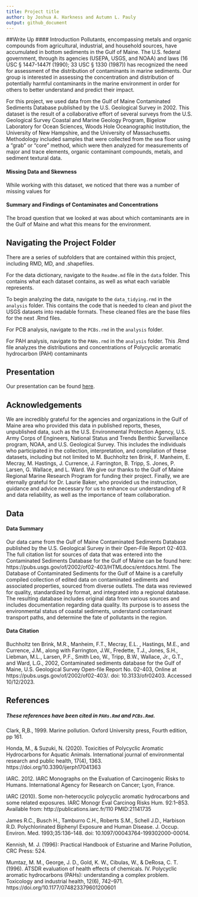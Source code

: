 ```yaml
---
title: Project title
author: by Joshua A. Harkness and Autumn L. Pauly
output: github_document
---
```

##Write Up
#### Introduction
Pollutants, encompassing metals and organic compounds from agricultural, industrial, and household sources, have accumulated in bottom sediments in the Gulf of Maine. The U.S. federal government, through its agencies (USEPA, USGS, and NOAA) and laws (16 USC § 1447-1447f (1990); 33 USC § 1330 (1987)) has recognized the need for assessment of the distribution of contaminants in marine sediments. Our group is interested in assessing the concentration and distribution of potentially harmful contaminants in the marine environment in order for others to better understand and predict their impact. 

For this project, we used data from the Gulf of Maine Contaminated Sediments Database published by the U.S. Geological Survey in 2002. This dataset is the result of a collaborative effort of several surveys from the U.S. Geological Survey Coastal and Marine Geology Program, Bigelow Laboratory for Ocean Sciences, Woods Hole Oceanographic Institution, the University of New Hampshire, and the University of Massachusetts. Methodology included samples that were collected from the sea floor using a "grab" or "core" method, which were then analyzed for measurements of major and trace elements, organic contaminant compounds, metals, and sediment textural data. 


#### Missing Data and Skewness
While working with this dataset, we noticed that there was a number of missing values for


#### Summary and Findings of Contaminates and Concentrations
The broad question that we looked at was about which contaminants are in the Gulf of Maine and what this means for the environment. 

## Navigating the Project Folder
There are a series of subfolders that are contained within this project, including RMD, MD, and .shapefiles. 

For the data dictionary, navigate to the `Readme.md` file in the `data` folder. This contains what each dataset contains, as well as what each variable represents. 

To begin analyzing the data, navigate to the `data_tidying.rmd` in the `analysis` folder. This contains the code that is needed to clean and pivot the USGS datasets into readable formats. These cleaned files are the base files for the next .Rmd files. 

For PCB analysis, navigate to the `PCBs.rmd` in the `analysis` folder.  

For PAH analysis, navigate to the `PAHs.rmd` in the `analysis` folder. This .Rmd file analyzes the distributions and concentrations of Polycyclic aromatic hydrocarbon (PAH) contaminants

## Presentation

Our presentation can be found [here](presentation/presentation.html).

## Acknowledgements
We are incredibly grateful for the agencies and organizations in the Gulf of Maine area who provided this data in published reports, theses, unpublished data, such as the U.S. Environmental Protection Agency,  U.S. Army Corps of Engineers, National Status and Trends Benthic Surveillance program, NOAA, and  U.S. Geological Survey. This includes the individuals who participated in the collection, interpretation, and compilation of these datasets, including but not limited to M. Buchholtz ten Brink, F. Manheim, E. Mecray, M. Hastings, J. Currence, J. Farrington, B. Tripp, S. Jones, P. Larsen, G. Wallace, and L. Ward. We give our thanks to the Gulf of Maine Regional Marine Research Program for funding their project. Finally, we are eternally grateful for Dr. Laurie Baker, who provided us the instruction, guidance and advice necessary for us to enhance our understanding of R and data reliability, as well as the importance of team collaboration. 

## Data 
#### Data Summary
Our data came from the Gulf of Maine Contaminated Sediments Database published by the U.S. Geological Survey in their Open-File Report 02-403. The full citation list for sources of data that was entered into the Contaminated Sediments Database for the Gulf of Maine can be found here: https://pubs.usgs.gov/of/2002/of02-403/HTMLdocs/entdocs.html. The Database of Contaminated Sediments for the Gulf of Maine is a carefully compiled collection of edited data on contaminated sediments and associated properties, sourced from diverse outlets. The data was reviewed for quality, standardized by format, and integrated into a regional database. The resulting database includes original data from various sources and includes documentation regarding data quality. Its purpose is to assess the environmental status of coastal sediments, understand contaminant transport paths, and determine the fate of pollutants in the region.

#### Data Citation
Buchholtz ten Brink, M.R., Manheim, F.T., Mecray, E.L. , Hastings, M.E., and Currence, J.M., along with Farrington, J.W., Fredette, T.J., Jones, S.H., Liebman, M.L., Larsen, P.F., Smith Leo, W., Tripp, B.W., Wallace, Jr., G.T., and Ward, L.G., 2002, Contaminated sediments database for the Gulf of Maine, U.S. Geological Survey Open-file Report No. 02-403, Online at https://pubs.usgs.gov/of/2002/of02-403/. doi: 10.3133/ofr02403. Accessed 10/12/2023.

## References
##### These references have been cited in `PAHs.Rmd` and `PCBs.Rmd`.

Clark, R,B., 1999. Marine pollution. Oxford University press, Fourth edition, pp 161. 

Honda, M., & Suzuki, N. (2020). Toxicities of Polycyclic Aromatic Hydrocarbons for Aquatic Animals. International journal of environmental research and public health, 17(4), 1363. https://doi.org/10.3390/ijerph17041363

IARC. 2012. IARC Monographs on the Evaluation of Carcinogenic Risks to Humans. International Agency for Research on Cancer; Lyon, France.

IARC (2010). Some non-heterocyclic polycyclic aromatic hydrocarbons and some related exposures. IARC Monogr Eval Carcinog Risks Hum. 92:1–853. Available from: http://publications.iarc.fr/110 PMID:21141735 

James R.C., Busch H., Tamburro C.H., Roberts S.M., Schell J.D., Harbison R.D. Polychlorinated Biphenyl Exposure and Human Disease. J. Occup. Environ. Med. 1993;35:136–148. doi: 10.1097/00043764-199302000-00014.

Kennish, M. J. (1996): Practical Handbook of Estuarine and Marine Pollution, CRC Press: 524.

Mumtaz, M. M., George, J. D., Gold, K. W., Cibulas, W., & DeRosa, C. T. (1996). ATSDR evaluation of health effects of chemicals. IV. Polycyclic aromatic hydrocarbons (PAHs): understanding a complex problem. Toxicology and industrial health, 12(6), 742–971. https://doi.org/10.1177/074823379601200601 

